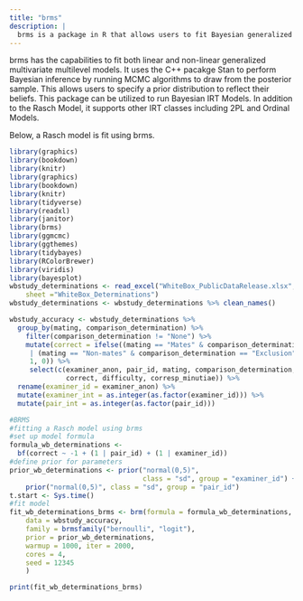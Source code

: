 ```yaml
---
title: "brms"
description: |
  brms is a package in R that allows users to fit Bayesian generalized mulitilevel models.
---
```


brms has the capabilities to fit both linear and non-linear generalized multivariate multilevel models. It uses the C++ pacakge Stan to perform Bayesian inference by running MCMC algorithms to draw from the posterior sample. This allows users to specify a prior distribution to reflect their beliefs. This package can be utilized to run Bayesian IRT Models. In addition to the Rasch Model, it supports other IRT classes including 2PL and Ordinal Models.


Below, a Rasch model is fit using brms.

```r
library(graphics)
library(bookdown)
library(knitr)
library(graphics)
library(bookdown)
library(knitr)
library(tidyverse)
library(readxl)
library(janitor)
library(brms)
library(ggmcmc)
library(ggthemes)
library(tidybayes)
library(RColorBrewer)
library(viridis)
library(bayesplot)
wbstudy_determinations <- read_excel("WhiteBox_PublicDataRelease.xlsx", 
	sheet ="WhiteBox_Determinations")
wbstudy_determinations <- wbstudy_determinations %>% clean_names() 

```

```r
wbstudy_accuracy <- wbstudy_determinations %>% 
  group_by(mating, comparison_determination) %>%
	filter(comparison_determination != "None") %>%
	mutate(correct = ifelse((mating == "Mates" & comparison_determination == "ID")
	 | (mating == "Non-mates" & comparison_determination == "Exclusion"),
	 1, 0)) %>%
	 select(c(examiner_anon, pair_id, mating, comparison_determination,
	          correct, difficulty, corresp_minutiae)) %>%
  rename(examiner_id = examiner_anon) %>%
  mutate(examiner_int = as.integer(as.factor(examiner_id))) %>%
  mutate(pair_int = as.integer(as.factor(pair_id)))

#BRMS
#fitting a Rasch model using brms
#set up model formula
formula_wb_determinations <- 
  bf(correct ~ -1 + (1 | pair_id) + (1 | examiner_id))
#define prior for parameters
prior_wb_determinations <- prior("normal(0,5)", 
                                 class = "sd", group = "examiner_id") +
	prior("normal(0,5)", class = "sd", group = "pair_id")
t.start <- Sys.time()
#fit model
fit_wb_determinations_brms <- brm(formula = formula_wb_determinations,
	data = wbstudy_accuracy,
	family = brmsfamily("bernoulli", "logit"),
	prior = prior_wb_determinations,
	warmup = 1000, iter = 2000,
	cores = 4,
	seed = 12345
	)

print(fit_wb_determinations_brms)
```



